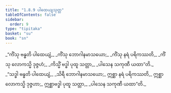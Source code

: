```yaml
---
title: "1.8.9 ပါထေယျသုတ္တ"
tableOfContents: false
sidebar:
  order: 9
type: "tipitaka"
basket: "su"
book: "sn"
---
```



<DynamicBreadcrumb />

<Division number="79" book="sn" e="ch" v="18" p="291">

<Paragraph number="357" type="verses" book="sn">
_“ကိံသု ဗန္ဓတိ ပါထေယျံ,_  
_ကိံသု ဘောဂါနမာသယော;_  
_ကိံသု နရံ ပရိကဿတိ,_  
_ကိံသု လောကသ္မိ ဒုဇ္ဇဟံ;_  
_ကိသ္မိံ ဗဒ္ဓါ ပုထူ သတ္တာ,_  
_ပါသေန သကုဏီ ယထာ”တိ._  

</Paragraph>

<Paragraph number="358" book="sn">
_“သဒ္ဓါ ဗန္ဓတိ ပါထေယျံ,_  
_သိရီ ဘောဂါနမာသယော;_  
ဣစ္ဆာ နရံ ပရိကဿတိ,_  
ဣစ္ဆာ လောကသ္မိ ဒုဇ္ဇဟာ;_  
ဣစ္ဆာဗဒ္ဓါ ပုထူ သတ္တာ,_  
_ပါသေန သကုဏီ ယထာ”တိ._
</Paragraph>
</Division>